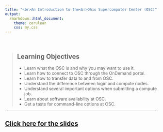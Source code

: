 ```yaml
---
title: "<br>An Introduction to the<br>Ohio Supercomputer Center (OSC)"
output:
  rmarkdown::html_document:
    theme: cerulean
    css: my.css
---
```


<br>

> ## Learning Objectives
>
> * Learn what the OSC is and why you may want to use it.
> * Learn how to connect to OSC through the OnDemand portal.
> * Learn how to transfer data to and from OSC.
> * Understand the difference between login and compute nodes.
> * Understand several important options when submitting a compute job.
> * Learn about software availability at OSC.
> * Get a taste for command-line options at OSC.

------------

## <a href="slides/02-OSC.html" target="_blank">Click here for the slides</a>

<br> <br>
